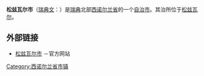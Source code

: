 {{Expand|time=2013-02-15T01:49:51+00:00 }}
{{Infobox Kommun|
fullname=Sundsvalls kommun|
isocode= |
capital=[[松兹瓦尔|松兹瓦尔]]|
governor=|
county=[[西诺尔兰省|西诺尔兰省]]|
province=[[梅代尔帕德|梅代尔帕德]]|
arearank=26h|
population=94,339|
area=3,208.7|
areapercent=x.x|
population_as_of=2006|
populationrank=第14名|
populationpercent=x.x|
populationdensity=29.2|
coatofarms=[[File:Sundsvall_vapen.svg|100px]]
<!--  Commented out: [[Image:Sundsvall.jpg|Image:Sundsvall.jpg]] -->|
map=[[File:Sundsvall_Municipality_in_Västernorrland_County.png|200px]]|
location=62_24_N_17_19_E
}}

'''松兹瓦尔市'''（[[瑞典文|瑞典文]]：{{lang|sv|''Sundsvalls kommun''}}）是[[瑞典|瑞典]]北部[[西诺尔兰省|西诺尔兰省]]的一个[[瑞典自治市|自治市]]。其治所位于[[松兹瓦尔|松兹瓦尔]]。

== 外部链接 ==
* [http://www.sundsvall.se 松兹瓦尔市] {{Wayback|url=http://www.sundsvall.se/ |date=20130114233031 }}－官方网站

{{Västernorrland County}}
{{Localities in Sundsvall Municipality}}

{{coord|62|24|N|17|19|E|region:SE_type:adm2nd|display=title}}

[[Category:西诺尔兰省市镇|Category:西诺尔兰省市镇]]